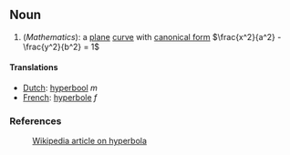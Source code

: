 ==Noun==

#(''Mathematics''): a [[plane]] [[curve]] with [[canonical form]] <math> \frac{x^2}{a^2} - \frac{y^2}{b^2} = 1</math>

====Translations====
*[[Dutch]]: [[hyperbool]] ''m''
*[[French]]: [[hyperbole]] ''f''


===References===
:[[w:Hyperbola|Wikipedia article on hyperbola]]
